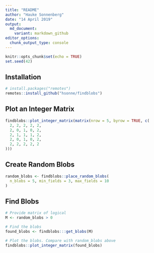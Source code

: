 ```yaml
---
title: "README"
author: "Hauke Sonnenberg"
date: "14 April 2019"
output: 
  md_document:
    variant: markdown_github
editor_options: 
  chunk_output_type: console
---
```


```r
knitr::opts_chunk$set(echo = TRUE)
set.seed(42)
```

## Installation

```r
# install.packages("remotes")
remotes::install_github("hsonne/findblobs")
```

## Plot an Integer Matrix

```r
findblobs::plot_integer_matrix(matrix(nrow = 5, byrow = TRUE, c(
  2, 2, 2, 2, 2,
  2, 0, 1, 0, 2,
  2, 1, 1, 1, 2,
  2, 0, 1, 0, 2,
  2, 2, 2, 2, 2
)))
```

## Create Random Blobs

```r
random_blobs <- findblobs::place_random_blobs(
  n_blobs = 5, min_fields = 3, max_fields = 10
)
```

## Find Blobs

```r
# Provide matrix of logical
M <- random_blobs > 0

# Find the blobs
found_blobs <- findblobs:::get_blobs(M)

# Plot the blobs. Compare with random_blobs above
findblobs::plot_integer_matrix(found_blobs)
```

